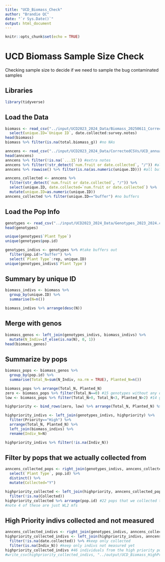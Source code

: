 ```yaml
---
title: "UCD_Biomass_Check"
author: "Brandie QC"
date: "`r Sys.Date()`"
output: html_document
---
```


```r
knitr::opts_chunk$set(echo = TRUE)
```

# UCD Biomass Sample Size Check

Checking sample size to decide if we need to sample the bug contaminated samples

## Libraries
```r
library(tidyverse)
```


## Load the Data
```r
biomass <- read_csv("../input/UCD2023_2024_Data/Biomass_20250611_Corrected_InProgress - Sheet1.csv") %>% 
  select(unique.ID=`Unique ID`, date.collected:survey.notes)
head(biomass)
biomass %>% filter(is.na(total.biomass_g)) #no NAs

anncens <- read_csv("../input/UCD2023_2024_Data/CorrectedCSVs/UCD_annual_census_20240718_corrected.csv")
head(anncens)
anncens %>% filter(!is.na(`...15`)) #extra notes
anncens %>% filter(!str_detect(`num.fruit or date.collected`, "/")) #all numbers of fruit 
anncens %>% rowwise() %>% filter(is.na(as.numeric(unique.ID))) #all buffers

anncens_collected <- anncens %>% 
  filter(str_detect(`num.fruit or date.collected`, "/")) %>% 
  select(unique.ID, date.collected=`num.fruit or date.collected`) %>% 
  mutate(unique.ID=as.numeric(unique.ID))
anncens_collected %>% filter(unique.ID=="buffer") #no buffers
```

## Load the Pop Info
```r
genotypes <- read_csv("../input/UCD2023_2024_Data/Genotypes_2023_2024.csv")
head(genotypes)

unique(genotypes$`Plant Type`)
unique(genotypes$pop.id)

genotypes_indivs <- genotypes %>% #take buffers out 
  filter(pop.id!="buffer") %>% 
  select(`Plant Type`:rep, unique.ID)
unique(genotypes_indivs$`Plant Type`)
```

## Summary by unique ID
```r
biomass_indivs <- biomass %>% 
  group_by(unique.ID) %>% 
  summarise(N=n())

biomass_indivs %>% arrange(desc(N))
```

## Merge with genos
```r
biomass_genos <- left_join(genotypes_indivs, biomass_indivs) %>% 
  mutate(N_Indiv=if_else(is.na(N), 0, 1))
head(biomass_genos)
```

## Summarize by pops
```r
biomass_pops <- biomass_genos %>% 
  group_by(pop.id) %>% 
  summarise(Total_N=sum(N_Indiv, na.rm = TRUE), Planted_N=n())

biomass_pops %>% arrange(Total_N, Planted_N)
zero <- biomass_pops %>% filter(Total_N==0) #15 genotypes without any data
low <- biomass_pops %>% filter(Total_N>0, Total_N<3, Planted_N>2) #14 genotypes with only 1 or 2 indivs measured (and greater than 2 individuals planted)

highpriority <- bind_rows(zero, low) %>% arrange(Total_N, Planted_N) %>% mutate(Priority = "High")

highpriority_indivs <- left_join(genotypes_indivs, highpriority) %>% 
  filter(Priority=="High") %>% 
  arrange(Total_N, Planted_N) %>% 
  left_join(biomass_indivs) %>% 
  rename(Indiv_N=N)

highpriority_indivs %>% filter(!is.na(Indiv_N))
```

## Filter by pops that we actually collected from
```r
anncens_collected_pops <- right_join(genotypes_indivs, anncens_collected) %>% 
  select(`Plant Type`, pop.id) %>% 
  distinct() %>% 
  mutate(Collected="Y")

highpriority_collected <- left_join(highpriority, anncens_collected_pops) %>% 
  filter(!is.na(Collected))
highpriority_collected %>% arrange(pop.id) #22 pops that we collected that we haven't measured yet 
#note 4 of these are just WL2 mfs
```

## High Priority indivs collected and not measured
```r
anncens_collected_indivs <- right_join(genotypes_indivs, anncens_collected)
highpriority_collected_indivs <- left_join(highpriority_indivs, anncens_collected_indivs) %>% 
  filter(!is.na(date.collected)) %>% #keep only collected
  filter(is.na(Indiv_N)) #keep only indivs not measured yet 
highpriority_collected_indivs #46 individuals from the high priority pops that haven't been measured 
#write_csv(highpriority_collected_indivs, "../output/UCD_Biomass_HighPriority_Indivs.csv")
```

